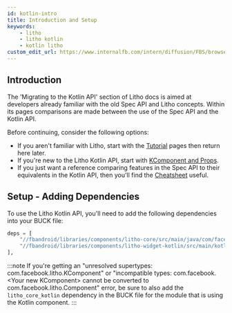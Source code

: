 ```yaml
---
id: kotlin-intro
title: Introduction and Setup
keywords:
    - litho
    - litho kotlin
    - kotlin litho
custom_edit_url: https://www.internalfb.com/intern/diffusion/FBS/browsefile/master/fbandroid/libraries/components/docs/kotlin/setup-and-intro.mdx
---
```



## Introduction

The 'Migrating to the Kotlin API' section of Litho docs is aimed at developers already familiar with the old Spec API and Litho concepts. Within its pages comparisons are made between the use of the Spec API and the Kotlin API.

Before continuing, consider the following options:

* If you aren't familiar with Litho, start with the [Tutorial](../tutorial/overview.md) pages then return here later.
* If you're new to the Litho Kotlin API, start with [KComponent and Props](basics.mdx).
* If you just want a reference comparing features in the Spec API to their equivalents in the Kotlin API, then you'll find the [Cheatsheet](cheatsheet.mdx) useful.

## Setup - Adding Dependencies

To use the Litho Kotlin API, you'll need to add the following dependencies into your BUCK file:

```python title="BUCK"
deps = [
    "//fbandroid/libraries/components/litho-core/src/main/java/com/facebook/litho:litho",
    "//fbandroid/libraries/components/litho-widget-kotlin/src/main/kotlin/com/facebook/litho/kotlin/widget:widget", # for widgets
],
```

:::note
If you're getting an "unresolved supertypes: com.facebook.litho.KComponent" or "incompatible types: com.facebook.&lt;Your new KComponent&gt; cannot be converted to com.facebook.litho.Component" error, be sure to also add the `litho_core_kotlin` dependency in the BUCK file for the module that is using the Kotlin component.
:::
